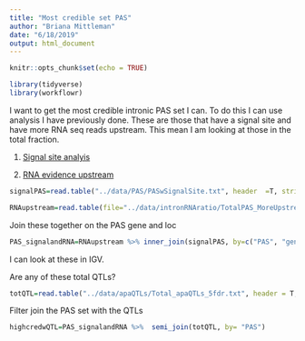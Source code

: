 ```yaml
---
title: "Most credible set PAS"
author: "Briana Mittleman"
date: "6/18/2019"
output: html_document
---
```


```r
knitr::opts_chunk$set(echo = TRUE)
```

```r
library(tidyverse)
library(workflowr)
```

I want to get the most credible intronic PAS set I can. To do this I can use analysis I have previously done. These are those that have a signal site and have more RNA seq reads upstream. This mean I am looking at those in the total fraction.  

1. [Signal site analyis](signalsiteanalysis.html)  

2. [RNA evidence upstream](intonRNAratio.html)  



```r
signalPAS=read.table("../data/PAS/PASwSignalSite.txt", header  =T, stringsAsFactors = F) %>% filter(loc=="intron")

```


```r
RNAupstream=read.table(file="../data/intronRNAratio/TotalPAS_MoreUpstreamRNAreads.txt", header = T, stringsAsFactors = F) 
```


Join these together on the PAS gene and loc

```r
PAS_signalandRNA=RNAupstream %>% inner_join(signalPAS, by=c("PAS", "gene", "loc"))


```


I can look at these in IGV.  


Are any of these total QTLs?

```r
totQTL=read.table("../data/apaQTLs/Total_apaQTLs_5fdr.txt", header = T, stringsAsFactors = F) %>% dplyr::rename("PAS"=Peak)
```


Filter join the PAS set with the QTLs 

```r
highcredwQTL=PAS_signalandRNA %>%  semi_join(totQTL, by= "PAS")
```

